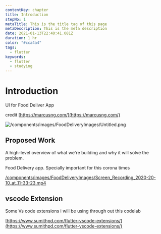 ---
contentKey: chapter
title: Introduction
stepNo: 1
metaTitle: This is the title tag of this page
metaDescription: This is the meta description
date: 2021-01-13T22:40:41.081Z
duration: 1 hr
color: "#cca4a4"
tags:
  - flutter
keywords:
  - flutter
  - studying
---
# Introduction

UI for Food Deliver App

credit [https://marcusng.com/](https://marcusng.com/)

![/components/images/FoodDeliveryImages/Untitled.png](/components/images/FoodDeliveryImages/Untitled.png)

## Proposed Work

A high-level overview of what we're building and why it will solve the problem.

Food Delivery app. Specially important for this corona times

[/components/images/FoodDeliveryImages/Screen_Recording_2020-20-10_at_11-33-23.mp4](/components/images/FoodDeliveryImages/Screen_Recording_2020-20-10_at_11-33-23.mp4)

## vscode Extension

Some Vs code extensions i will be using through out this codelab

[https://www.sumithpd.com/flutter-vscode-extensions/](https://www.sumithpd.com/flutter-vscode-extensions/)
